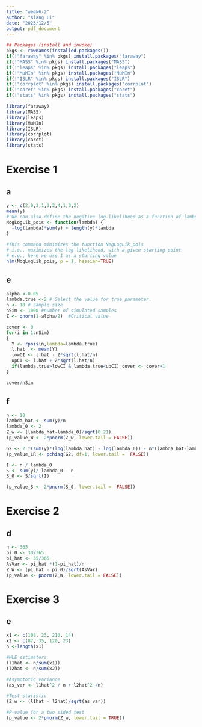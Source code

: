 ```yaml
---
title: "week6-2"
author: "Xiang Li"
date: "2023/12/5"
output: pdf_document
---
```

```r
## Packages (install and invoke)
pkgs <- rownames(installed.packages())
if(!"faraway" %in% pkgs) install.packages("faraway")
if(!"MASS" %in% pkgs) install.packages("MASS")
if(!"leaps" %in% pkgs) install.packages("leaps")
if(!"MuMIn" %in% pkgs) install.packages("MuMIn")
if(!"ISLR" %in% pkgs) install.packages("ISLR")
if(!"corrplot" %in% pkgs) install.packages("corrplot")
if(!"caret" %in% pkgs) install.packages("caret")
if(!"stats" %in% pkgs) install.packages("stats")

library(faraway)
library(MASS)
library(leaps)
library(MuMIn)
library(ISLR)
library(corrplot)
library(caret)
library(stats)
```
# Exercise 1
## a
```r
y <- c(2,0,3,1,3,2,4,1,3,2)
mean(y)
# We can also define the negative log-likelihood as a function of lambda
NogLogLik_pois <- function(lambda) {
  -log(lambda)*sum(y) + length(y)*lambda
}

#This command mimimizes the function NegLogLik_pois
# i.e., maximizes the log-likelihood, with a given starting point
# e.g., here we use 1 as a starting value
nlm(NogLogLik_pois, p = 1, hessian=TRUE)
```
## e
```r
alpha <-0.05
lambda.true <-2 # Select the value for true parameter.
n <- 10 # Sample size
nSim <- 1000 #number of simulated samples
Z <- qnorm(1-alpha/2)  #Critical value

cover <- 0
for(i in 1:nSim)
{
  Y <- rpois(n,lambda=lambda.true)
  l.hat  <- mean(Y)
  lowCI <- l.hat - Z*sqrt(l.hat/n)
  upCI <- l.hat + Z*sqrt(l.hat/n)
  if(lambda.true>lowCI & lambda.true<upCI) cover <- cover+1
}

cover/nSim
```
## f
```r
n <- 10
lambda_hat <- sum(y)/n
lambda_0 <- 2
Z_w <- (lambda_hat-lambda_0)/sqrt(0.21)
(p_value_W <- 2*pnorm(Z_w, lower.tail = FALSE))
```
```r
G2 <- 2 *(sum(y)*(log(lambda_hat) - log(lambda_0)) - n*(lambda_hat-lambda_0) )
(p_value_LR <- pchisq(G2, df=1, lower.tail =  FALSE))
```
```r
I <- n / lambda_0
S <- sum(y)/ lambda_0 - n
S_0 <- S/sqrt(I)

(p_value_S <- 2*pnorm(S_0, lower.tail =  FALSE))
```
# Exercise 2
## d
```r
n <- 365
pi_0 <- 30/365
pi_hat <- 35/365
AsVar <- pi_hat *(1-pi_hat)/n
Z_W <- (pi_hat - pi_0)/sqrt(AsVar)
(p_value <- pnorm(Z_W, lower.tail = FALSE))
```
# Exercise 3
## e
```r
x1 <- c(108, 23, 210, 14)
x2 <- c(87, 35, 120, 23)
n <-length(x1)

#MLE estimators
(l1hat <- n/sum(x1))
(l2hat <- n/sum(x2))

#Asymptotic variance
(as_var <- l1hat^2 / n + l2hat^2 /n)

#Test-statistic
(Z_w <- (l1hat - l2hat)/sqrt(as_var))

#P-value for a two sided test
(p_value <- 2*pnorm(Z_w, lower.tail = TRUE))
```
